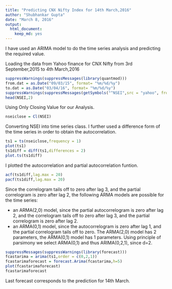 ```yaml
---
title: "Predicting CNX Nifty Index for 14th March,2016"
author: "Shubhankar Gupta"
date: "March 8, 2016"
output: 
  html_document: 
    keep_md: yes
---
```


I have used an ARIMA model to do the time series analysis and predicting the required value.

Loading the data from Yahoo finance for CNX Nifty from 3rd September,2015 to 4th March,2016
```r
suppressWarnings(suppressMessages(library(quantmod)))
from.dat = as.Date("09/03/15", format= "%m/%d/%y")
to.dat = as.Date("03/04/16", format= "%m/%d/%y")
suppressWarnings(suppressMessages(getSymbols("^NSEI",src = "yahoo", from= from.dat, to= to.dat)))
head(NSEI,2)
```

Using Only Closing Value for our Analysis.
```r
nseiclose = Cl(NSEI)
```

Converting NSEI into time series class. I further used a difference form of the time series in order to obtain the autocorrelation.  
```r
ts1 = ts(nseiclose,frequency = 1)
plot(ts1)
ts1diff = diff(ts1,differences = 2)
plot.ts(ts1diff)
```

I plotted the autocorrelation and partial autocorrelation funtion.
```r
acf(ts1diff,lag.max = 20)
pacf(ts1diff,lag.max = 20)
```
Since the correlogram tails off to zero after lag 3, and the partial correlogram is zero after lag 2, the following ARMA models are possible for the time series:

- an ARMA(2,0) model, since the partial autocorrelogram is zero after lag 2, and the correlogram tails off to zero after lag 3, and the partial correlogram is zero after lag 2.
- an ARMA(0,1) model, since the autocorrelogram is zero after lag 1, and the partial correlogram tails off to zero.
The ARMA(2,0) model has 2 parameters, the ARMA(0,1) model has 1 parameters. Using principle of parsimony we select ARMA(0,1) and thus ARIMA(0,2,1), since d=2.  
```r
suppressMessages(suppressWarnings(library(forecast)))
fcastarima = arima(ts1,order = c(0,2,1))
fcastarimaforecast = forecast.Arima(fcastarima,h=5)
plot(fcastarimaforecast)
fcastarimaforecast
```
Last forecast corresponds to the prediction for 14th March.